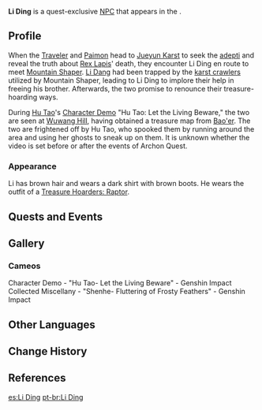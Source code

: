 {{Character Infobox
|type             = Quest NPC
|image            = NPC Li Ding.png
|affiliation      = Treasure Hoarders
|sibling          = Li Dang
|region           = Liyue
|location         = Liyue
|title            = Treasure Hoarder
|voiceCN          = [https://zh.moegirl.org.cn/安志 An Zhi ({{zh|安志}})]<ref name="LTLB">HoYoverse Chinese News: [https://ys.mihoyo.com/main/news/detail/14372 Hu Tao: Let the Living Beware]</ref>
}}
'''Li Ding''' {{Lang|zh=李丁|zh_rm=Lǐ Dīng}} is a quest-exclusive [[NPC]] that appears in the {{Quest|Moulder of Mountains}}.

==Profile==
When the [[Traveler]] and [[Paimon]] head to [[Jueyun Karst]] to seek the [[adepti]] and reveal the truth about [[Rex Lapis]]' death, they encounter Li Ding en route to meet [[Mountain Shaper]]. [[Li Dang]] had been trapped by the [[karst crawler]]s utilized by Mountain Shaper, leading to Li Ding to implore their help in freeing his brother. Afterwards, the two promise to renounce their treasure-hoarding ways.

During [[Hu Tao]]'s [[Character Demo]] "Hu Tao: Let the Living Beware," the two are seen at [[Wuwang Hill]], having obtained a treasure map from [[Bao'er]]. The two are frightened off by Hu Tao, who spooked them by running around the area and using her ghosts to sneak up on them. It is unknown whether the video is set before or after the events of Archon Quest.

===Appearance===
Li has brown hair and wears a dark shirt with brown boots. He wears the outfit of a [[Treasure Hoarders: Raptor]].

==Quests and Events==
{{Quests and Events}}

==Gallery==
===Cameos===
<gallery>
Character Demo - "Hu Tao- Let the Living Beware" - Genshin Impact
Collected Miscellany - "Shenhe- Fluttering of Frosty Feathers" - Genshin Impact
</gallery>

==Other Languages==
{{Other Languages
|default_hidden = 1
|en      = Li Ding
|zhs     = 李丁
|zhs_rm  = Lǐ Dīng
|zht     = 李丁
|zht_rm  = Lǐ Dīng
|ja      = 李丁
|ja_rm   = Ri Chou<ref>{{Ref/Quest|Moulder of Mountains|note=Japanese Voice-Over}}</ref>
|ko      = {{tt|이정|李丁}}
|ko_rm   = I Jeong
|es      = Li Ding
|fr      = Liding
|ru      = Ли Дин
|th      = Li Ding
|vi      = Li Ding
|de      = Li Ding
|id      = Li Ding
|pt      = Li Ding
|tr      = Li Ding
|it      = Li Ding
}}

==Change History==
{{Change History|1.0}}

==References==
{{Reflist}}

[[es:Li Ding]]
[[pt-br:Li Ding]]